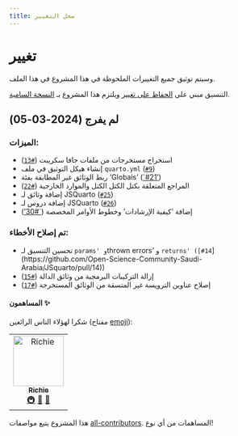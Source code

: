```yaml
---
title: سجل التغيير
---
```


<!-- سجل المشروع -->
# تغيير

وسيتم توثيق جميع التغييرات الملحوظة في هذا المشروع في هذا الملف.

التنسيق مبني على [الحفاظ على تغيير](https://keepachangelog.com/en/1.0.0/)
ويلتزم هذا المشروع بـ [النسخة السامية](https://semver.org/spec/v2.0.0.html).

## لم يفرج (2024-03-05)

### الميزات:

- استخراج مستخرجات من ملفات جافا سكريبت ([`#13`](https://github.com/Open-Science-Community-Saudi-Arabia/JSquarto/pull/3)) 
- إنشاء هيكل التوثيق في ملف `quarto.yml` ([`#9`](https://github.com/Open-Science-Community-Saudi-Arabia/JSquarto/pull/7))
- ربط الوثائق غير المطابقة بفئة 'Globals' ([`#21'](https://github.com/Open-Science-Community-Saudi-Arabia/JSquarto/pull/21))
- المراجع المتعلقة بكتل الكتل الكتل والموارد الخارجية ([`#22`](https://github.com/Open-Science-Community-Saudi-Arabia/JSquarto/pull/22))
- إضافة وثائق لـ JSQuarto ([`#25`](https://github.com/Open-Science-Community-Saudi-Arabia/JSquarto/pull/25))
- إضافة دروس لـ JSQuarto ([`#26`](https://github.com/Open-Science-Community-Saudi-Arabia/JSquarto/pull/26))
- إضافة 'كيفية الإرشادات' وخطوط الأوامر المخصصة ([`#30'](https://github.com/Open-Science-Community-Saudi-Arabia/JSquarto/pull/30))


### تم إصلاح الأخطاء:
- تحسين التنسيق لـ `params' و `thrown errors' و `returns' ([#14`](https://github.com/Open-Science-Community-Saudi-Arabia/JSquarto/pull/14))
- إزالة التركيبات البرمجية من وثائق الدالة ([`#15`](https://github.com/Open-Science-Community-Saudi-Arabia/JSquarto/pull/15))
- إصلاح عناوين الترويسة غير المتسقة من الوثائق المستخرجة ([`#17`](https://github.com/Open-Science-Community-Saudi-Arabia/JSquarto/pull/17))


#### المساهمون ✨

شكرا لهؤلاء الناس الرائعين (مفتاح [emoji](https://allcontributors.org/docs/en/emoji-key)):

<!-- جميع المواقع: ستارت - لا تقم بإزالة أو تعديل هذا القسم -->
<!-- prettier-ignore-start -->
<!-- markdownlint-تعطيل -->
<table>
  <tbody>
    <tr>
      <td align="center"><a href="https://realrichi3.github.io"><img src="https://avatars.githubusercontent.com/u/76791916?v=4?s=100" width="100px;" alt="Richie"/><br /><sub><b>Richie</b></sub></a><br /><a href="#infra-RealRichi3" title="Infrastructure (Hosting, Build-Tools, etc)">🚇</a> <a href="#ideas-RealRichi3" title="Ideas, Planning, & Feedback">🤔</a> <a href="https://github.com/Open-Science-Community-Saudi-Arabia/MOOCs/pulls?q=is%3Apr+reviewed-by%3ARealRichi3" title="Reviewed Pull Requests">👀</a></td>
    </tr>
  </tbody>
</table>

<!-- markdownlint-recover-->
<!-- prettier-ignore-end -->

<!-- جميع المواقع: LIST:end-->

هذا المشروع يتبع مواصفات [all-contributors](https://github.com/all-contributors/all-contributors). المساهمات من أي نوع!

<!-- كلمات و آثار ->
<!-- https://www.markdownguide.org/basic-syntax/#reference-style-links -->
[cc-by]: http://creativecommons.org/licenses/by/4.0/
[cc-by-image]: https://i.creativecommons.org/l/by/4.0/88x31.png
[cc-by-shield]: https://img.shields.io/badge/License-CC%20BY%204.0-lightgrey.svg?style=flat-square
[forks-shield]: https://img.shields.io/github/forks/Open-Science-Community-Saudi-Arabia/MOOCs.svg?style=flat-square
[forks-url]: https://github.com/Open-Science-Community-Saudi-Arabia/MOOCs/network/members
[stars-shield]: https://img.shields.io/github/stars/Open-Science-Community-Saudi-Arabia/MOOCs.svg?style=flat-square&color=brightgreen
[stars-url]: https://github.com/Open-Science-Community-Saudi-Arabia/MOOCs/stargazers
[issues-shield]: https://img.shields.io/github/issues/Open-Science-Community-Saudi-Arabia/MOOCs.svg?style=flat-square
[issues-url]: https://github.com/Open-Science-Community-Saudi-Arabia/MOOCs/issues




